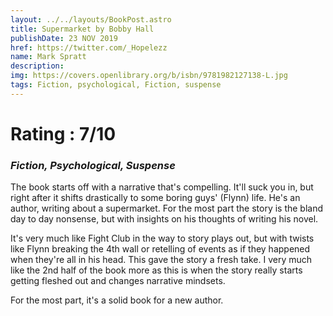 ```yaml
---
layout: ../../layouts/BookPost.astro
title: Supermarket by Bobby Hall
publishDate: 23 NOV 2019
href: https://twitter.com/_Hopelezz
name: Mark Spratt
description: 
img: https://covers.openlibrary.org/b/isbn/9781982127138-L.jpg
tags: Fiction, psychological, Fiction, suspense
---
```


# Rating : 7/10
### _Fiction, Psychological, Suspense_

The book starts off with a narrative that's compelling. It'll suck you in, but right after it shifts drastically to some boring guys' (Flynn) life. He's an author, writing about a supermarket. For the most part the story is the bland day to day nonsense, but with insights on his thoughts of writing his novel. 

It's very much like Fight Club in the way to story plays out, but with twists like Flynn breaking the 4th wall or retelling of events as if they happened when they're all in his head. This gave the story a fresh take. I very much like the 2nd half of the book more as this is when the story really starts getting fleshed out and changes narrative mindsets. 

For the most part, it's a solid book for a new author.